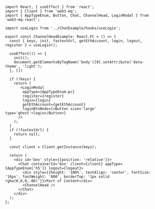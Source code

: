 ```tsx 
import React, { useEffect } from 'react';
import { Client } from 'web3-mq';
import { AppTypeEnum, Button, Chat, ChannelHead, LoginModal } from 'web3-mq-react';

import useLogin from '../ChatExample/hooks/useLogin';

export const ChannelHeadExample: React.FC = () => {
  const { keys, init, fastestUrl, getEthAccount, login, logout, register } = useLogin();

  useEffect(() => {
    init();
    document.getElementsByTagName('body')[0].setAttribute('data-theme', 'light');
  }, [])

  if (!keys) {
    return (
       <LoginModal 
        appType={AppTypeEnum.pc}
        register={register}
        login={login}
        getEthAccount={getEthAccount}
        loginBtnNode={<Button size='large' type='ghost'>login</Button>}
      />
    );
  }
  if (!fastestUrl) {
    return null;
  }

  const client = Client.getInstance(keys);

  return (
    <div id='box' style={{position: 'relative'}}>
      <Chat containerId='box' client={client} appType={AppTypeEnum['h5']} logout={logout}>
        <div style={{height: '100%', textAlign: 'center', fontSize: '16px', fontWeight: '800', borderTop: '1px solid rgba(0,0,0,.06)'}}>Part of Content</div>
        <ChannelHead />
      </Chat>
    </div>
  );
};
```